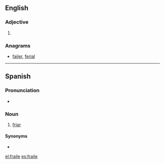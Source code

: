==English==

===Adjective===
{{infl|en|adjective}}

# {{obsolete spelling of|frail}}

===Anagrams===
* [[failer#English|failer]], [[ferial#English|ferial]]

----

==Spanish==

===Pronunciation===
* {{IPA|[ˈfɾaj.le]|lang=es}}

===Noun===
{{es-noun-m}}

# [[friar]]

====Synonyms====
* {{l|es|fray}}

[[el:fraile]]
[[es:fraile]]